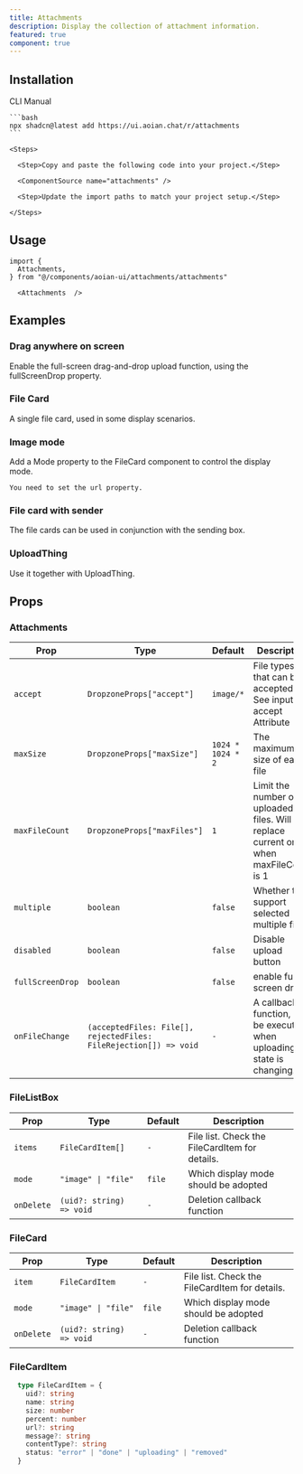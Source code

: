 ```yaml
---
title: Attachments
description: Display the collection of attachment information.
featured: true
component: true
---
```


<ComponentPreview name="attachments-demo" description="A Attachments" />

## Installation

<Tabs defaultValue="cli">

  <TabsList>
    <TabsTrigger value="cli">CLI</TabsTrigger>
    <TabsTrigger value="manual">Manual</TabsTrigger>
  </TabsList>
  <TabsContent value="cli">

    ```bash
    npx shadcn@latest add https://ui.aoian.chat/r/attachments
    ```

  </TabsContent>

  <TabsContent value="manual">

    <Steps>

      <Step>Copy and paste the following code into your project.</Step>

      <ComponentSource name="attachments" />

      <Step>Update the import paths to match your project setup.</Step>

    </Steps>

  </TabsContent>

</Tabs>


## Usage

```tsx
import {
  Attachments,
} from "@/components/aoian-ui/attachments/attachments"
```

```tsx
  <Attachments  />
```

## Examples

### Drag anywhere on screen

Enable the full-screen drag-and-drop upload function, using the fullScreenDrop property.

<ComponentPreview
  name="attachments-full-drop"
  description="Enable the full-screen drag-and-drop upload function, using the fullScreenDrop property."
/>

### File Card

A single file card, used in some display scenarios.

<ComponentPreview
  name="attachments-file-card"
  description="A single file card, used in some display scenarios."
/>

### Image mode

Add a Mode property to the FileCard component to control the display mode.

`You need to set the url property.`

<ComponentPreview
  name="attachments-images"
  description="Add a Mode property to the FileCard component to control the display mode."
/>


### File card with sender

The file cards can be used in conjunction with the sending box.

<ComponentPreview
  name="attachments-card-sender"
  description="The file cards can be used in conjunction with the sending box."
/>


### UploadThing

Use it together with UploadThing.

<ComponentPreview
  name="attachments-uploadthing-upstash"
  description="Use it together with UploadThing."
/>

## Props

### Attachments


| Prop             | Type                                                              | Default           | Description                                                                         |
|------------------|-------------------------------------------------------------------|-------------------|-------------------------------------------------------------------------------------|
| `accept`         | `DropzoneProps["accept"]`                                         | `image/*`         | File types that can be accepted. See input accept Attribute                         |
| `maxSize`        | `DropzoneProps["maxSize"]`                                        | `1024 * 1024 * 2` | The maximum size of each file                                                       |
| `maxFileCount`   | `DropzoneProps["maxFiles"]`                                       | `1`               | Limit the number of uploaded files. Will replace current one when maxFileCount is 1 |
| `multiple`       | `boolean`                                                         | `false`           | Whether to support selected multiple files                                          |
| `disabled`       | `boolean`                                                         | `false`           | Disable upload button                                                               |
| `fullScreenDrop` | `boolean`                                                         | `false`           | enable full - screen drag                                                           |
| `onFileChange`   | `(acceptedFiles: File[], rejectedFiles: FileRejection[]) => void` | `-`               | A callback function, can be executed when uploading state is changing.              |

### FileListBox

| Prop       | Type                     | Default | Description                                    |
|------------|--------------------------|---------|------------------------------------------------|
| `items`    | `FileCardItem[]`         | `-`     | File list. Check the FileCardItem for details. |
| `mode`     | `"image" \| "file"`      | `file`  | Which display mode should be adopted           |
| `onDelete` | `(uid?: string) => void` | `-`     | Deletion callback function                     |


### FileCard

| Prop       | Type                     | Default | Description                                    |
|------------|--------------------------|---------|------------------------------------------------|
| `item`     | `FileCardItem`           | `-`     | File list. Check the FileCardItem for details. |
| `mode`     | `"image" \| "file"`      | `file`  | Which display mode should be adopted           |
| `onDelete` | `(uid?: string) => void` | `-`     | Deletion callback function                     |

### FileCardItem

```ts
  type FileCardItem = {
    uid?: string
    name: string
    size: number
    percent: number
    url?: string
    message?: string
    contentType?: string
    status: "error" | "done" | "uploading" | "removed"
  }
```
